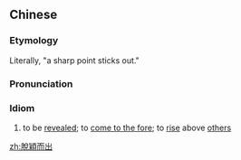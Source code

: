 {{also|脱颖而出}}
==Chinese==
{{zh-forms|s=脱颖而出|alt=穎脫而出}}

===Etymology===
Literally, "a sharp point sticks out."

===Pronunciation===
{{zh-pron
|m=tuōyǐngérchū
|c=tyut3 wing6 ji4 ceot1
|cat=cy
}}

===Idiom===
{{zh-idiom}}

# {{lb|zh|of talent}} to be [[revealed]]; to [[come to the fore]]; to [[rise]] above [[other]]s
#: {{zh-x|我 希望 我 能 幫 您 在 競爭 中 脫穎而出。|I hope I can help you '''rise above''' your competitors.}}

[[zh:脫穎而出]]